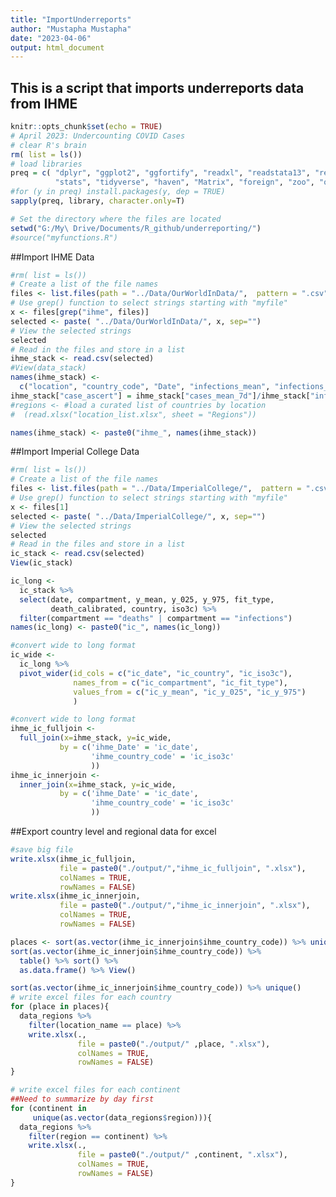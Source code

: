 ```yaml
---
title: "ImportUnderreports"
author: "Mustapha Mustapha"
date: "2023-04-06"
output: html_document
---
```

## This is a script that imports underreports data from IHME

```r
knitr::opts_chunk$set(echo = TRUE)
# April 2023: Undercounting COVID Cases
# clear R's brain
rm( list = ls())
# load libraries
preq = c( "dplyr", "ggplot2", "ggfortify", "readxl", "readstata13", "readr", 
          "stats", "tidyverse", "haven", "Matrix", "foreign", "zoo", "openxlsx")
#for (y in preq) install.packages(y, dep = TRUE)
sapply(preq, library, character.only=T)

# Set the directory where the files are located
setwd("G:/My\ Drive/Documents/R_github/underreporting/")
#source("myfunctions.R")
```

##Import IHME Data
```r
#rm( list = ls())
# Create a list of the file names
files <- list.files(path = "../Data/OurWorldInData/",  pattern = ".csv")
# Use grep() function to select strings starting with "myfile"
x <- files[grep("ihme", files)]
selected <- paste( "../Data/OurWorldInData/", x, sep="")
# View the selected strings
selected
# Read in the files and store in a list
ihme_stack <- read.csv(selected)
#View(data_stack)
names(ihme_stack) <- 
  c("location", "country_code", "Date", "infections_mean", "infections_lower", "infections_upper", "cases_mean_7d")
ihme_stack["case_ascert"] = ihme_stack["cases_mean_7d"]/ihme_stack["infections_mean"]
#regions <- #load a curated list of countries by location
#  (read.xlsx("location_list.xlsx", sheet = "Regions"))

names(ihme_stack) <- paste0("ihme_", names(ihme_stack))

```

##Import Imperial College Data
```r
#rm( list = ls())
# Create a list of the file names
files <- list.files(path = "../Data/ImperialCollege/",  pattern = ".csv")
# Use grep() function to select strings starting with "myfile"
x <- files[1]
selected <- paste( "../Data/ImperialCollege/", x, sep="")
# View the selected strings
selected
# Read in the files and store in a list
ic_stack <- read.csv(selected)
View(ic_stack)

ic_long <-
  ic_stack %>% 
  select(date, compartment, y_mean, y_025, y_975, fit_type, 
         death_calibrated, country, iso3c) %>%
  filter(compartment == "deaths" | compartment == "infections")
names(ic_long) <- paste0("ic_", names(ic_long))

#convert wide to long format
ic_wide <- 
  ic_long %>%
  pivot_wider(id_cols = c("ic_date", "ic_country", "ic_iso3c"),
              names_from = c("ic_compartment", "ic_fit_type"),
              values_from = c("ic_y_mean", "ic_y_025", "ic_y_975")
              )

```

```r
#convert wide to long format
ihme_ic_fulljoin <- 
  full_join(x=ihme_stack, y=ic_wide,
           by = c('ihme_Date' = 'ic_date',
                  'ihme_country_code' = 'ic_iso3c'
                  ))
ihme_ic_innerjoin <- 
  inner_join(x=ihme_stack, y=ic_wide,
           by = c('ihme_Date' = 'ic_date',
                  'ihme_country_code' = 'ic_iso3c'
                  ))

```

##Export country level and regional data for excel
```r
#save big file
write.xlsx(ihme_ic_fulljoin, 
           file = paste0("./output/","ihme_ic_fulljoin", ".xlsx"),
           colNames = TRUE,
           rowNames = FALSE)
write.xlsx(ihme_ic_innerjoin, 
           file = paste0("./output/","ihme_ic_innerjoin", ".xlsx"),
           colNames = TRUE,
           rowNames = FALSE)

places <- sort(as.vector(ihme_ic_innerjoin$ihme_country_code)) %>% unique()
sort(as.vector(ihme_ic_innerjoin$ihme_country_code)) %>% 
  table() %>% sort() %>%
  as.data.frame() %>% View() 

sort(as.vector(ihme_ic_innerjoin$ihme_country_code)) %>% unique()
# write excel files for each country
for (place in places){
  data_regions %>% 
    filter(location_name == place) %>% 
    write.xlsx(., 
               file = paste0("./output/" ,place, ".xlsx"),
               colNames = TRUE,
               rowNames = FALSE)
}

# write excel files for each continent
##Need to summarize by day first
for (continent in 
     unique(as.vector(data_regions$region))){
  data_regions %>% 
    filter(region == continent) %>% 
    write.xlsx(., 
               file = paste0("./output/" ,continent, ".xlsx"),
               colNames = TRUE,
               rowNames = FALSE)
}


```
